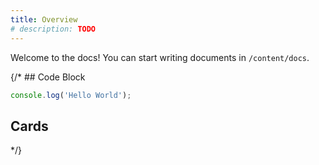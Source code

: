 ```yaml
---
title: Overview
# description: TODO
---
```


Welcome to the docs! You can start writing documents in `/content/docs`.

{/* ## Code Block

```js
console.log('Hello World');
```

## Cards

<Cards>
  <Card title="Learn more about Next.js" href="https://nextjs.org/docs" />
  <Card title="Learn more about Fumadocs" href="https://fumadocs.vercel.app" />
</Cards> */}
